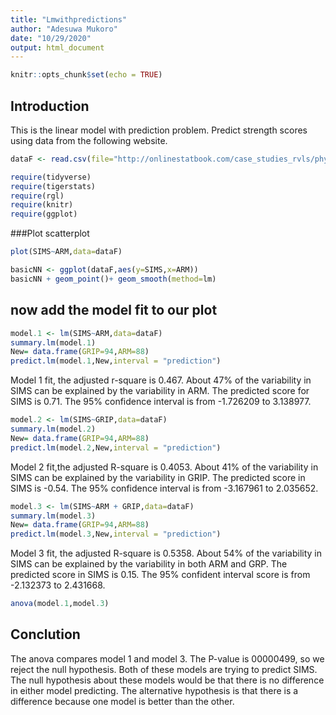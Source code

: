 ```yaml
---
title: "Lmwithpredictions"
author: "Adesuwa Mukoro"
date: "10/29/2020"
output: html_document
---
```


```r
knitr::opts_chunk$set(echo = TRUE)
```

## Introduction
This is the linear model with prediction problem.
Predict strength scores using data from the following website. 


```r
dataF <- read.csv(file="http://onlinestatbook.com/case_studies_rvls/physical_strength/data.txt",sep="",header=TRUE)
```
```r
require(tidyverse)
require(tigerstats)
require(rgl)
require(knitr)
require(ggplot)
```

###Plot scatterplot

```r
plot(SIMS~ARM,data=dataF)
```

```r
basicNN <- ggplot(dataF,aes(y=SIMS,x=ARM))
basicNN + geom_point()+ geom_smooth(method=lm)
```

## now add the model fit to our plot

```r
model.1 <- lm(SIMS~ARM,data=dataF)
summary.lm(model.1)
New= data.frame(GRIP=94,ARM=88)
predict.lm(model.1,New,interval = "prediction")
```
Model 1 fit, the adjusted r-square is 0.467. About 47% of the variability in SIMS can be explained by the variability in ARM. The predicted score for SIMS is 0.71. The 95% confidence interval is from -1.726209 to 3.138977.


```r
model.2 <- lm(SIMS~GRIP,data=dataF)
summary.lm(model.2)
New= data.frame(GRIP=94,ARM=88)
predict.lm(model.2,New,interval = "prediction")
```

Model 2 fit,the adjusted R-square is 0.4053. About 41% of the variability in SIMS can be explained by the variability in GRIP. The predicted score in SIMS is -0.54. The 95% confidence interval is  from -3.167961 to 2.035652.

```r
model.3 <- lm(SIMS~ARM + GRIP,data=dataF)
summary.lm(model.3)
New= data.frame(GRIP=94,ARM=88)
predict.lm(model.3,New,interval = "prediction")
```

Model 3 fit, the adjusted R-square is 0.5358. About 54% of the variability in SIMS can be explained by the variability in both ARM and GRP. The predicted score in SIMS is 0.15. The 95% confident interval score is from -2.132373 to 2.431668.

```r
anova(model.1,model.3)
```

## Conclution

The anova compares model 1 and model 3. The P-value is 00000499, so we reject the null hypothesis. Both of these models are trying to predict SIMS. The null hypothesis about these models would be that there is no difference in either model predicting. The alternative hypothesis is that there is a difference because one model is better than the other. 
